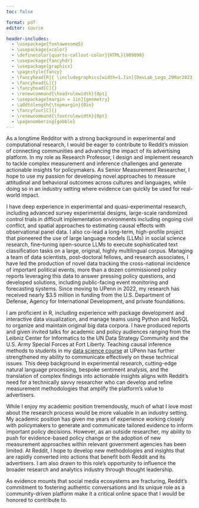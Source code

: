 ```yaml
---
toc: false

format: pdf
editor: source

header-includes:
  - \usepackage{fontawesome5}
  - \usepackage{xcolor}
  - \definecolor{quarto-callout-color}{HTML}{909090}
  - \usepackage{fancyhdr}
  - \usepackage{graphicx}
  - \pagestyle{fancy}
  - \fancyhead[R]{ \includegraphics[width=1.7in]{DevLab_Logo_29Mar2023.png}}
  - \fancyhead[L]{}
  - \fancyhead[C]{}
  - \renewcommand{\headrulewidth}{0pt}
  - \usepackage[margin = 1in]{geometry} 
  - \addtolength{\topmargin}{0in}
  - \fancyfoot[C]{}
  - \renewcommand{\footrulewidth}{0pt}
  - \pagenumbering{gobble}
---
```



\begin{flushleft}
Jeremy Springman, PhD\\
Research Assistant Professor\\
University of Pennsylvania\\
\url{jrspringman.github.io}
\end{flushleft}

<!-- https://job-boards.greenhouse.io/reddit/jobs/6360690?gh_src=8a8a4d8a1us -->


As a longtime Redditor with a strong background in experimental and computational research, I would be eager to contribute to Reddit’s mission of connecting communities and advancing the impact of its advertising platform. In my role as Research Professor, I design and implement research to tackle complex measurement and inference challenges and generate actionable insights for policymakers. As Senior Measurement Researcher, I hope to use my passion for developing novel approaches to measure attitudinal and behavioral outcomes across cultures and languages, while doing so in an industry setting where evidence can quickly be used for real-world impact.

I have deep experience in experimental and quasi-experimental research, including advanced survey experimental designs, large-scale randomized control trials in difficult implementation environments including ongoing civil conflict, and spatial approaches to estimating causal effects with observational panel data. I also co-lead a long-term, high-profile project that pioneered the use of large language models (LLMs) in social science research, fine-tuning open-source LLMs to execute sophisticated text classification tasks on a large, original, highly multilingual corpus. Managing a team of data scientists, post-doctoral fellows, and research associates, I have led the production of novel data tracking the cross-national incidence of important political events, more than a dozen commissioned policy reports leveraging this data to answer pressing policy questions, and developed solutions, including public-facing event monitoring and forecasting systems. Since moving to UPenn in 2022, my research has received nearly $3.5 million in funding from the U.S. Department of Defense, Agency for International Development, and private foundations.

I am proficient in R, including experience with package development and interactive data visualization, and manage teams using Python and NoSQL to organize and maintain original big data corpora. I have produced reports and given invited talks for academic and policy audiences ranging from the Leibniz Center for Informatics to the UN Data Strategy Community and the U.S. Army Special Forces at Fort Liberty. Teaching causal inference methods to students in my [data science course](https://jrspringman.github.io/psci3200-globaldev/) at UPenn has further strengthened my ability to communicate effectively on these technical issues. This deep background in experimental research, cutting-edge natural language processing, bespoke sentiment analysis, and the translation of complex findings into actionable insights aligns with Reddit’s need for a technically savvy researcher who can develop and refine measurement methodologies that amplify the platform’s value to advertisers. 

While I enjoy my academic position tremendously, much of what I love most about the research process would be more valuable in an industry setting. My academic position has given me years of experience working closely with policymakers to generate and communicate tailored evidence to inform important policy decisions. However, as an outside researcher, my ability to push for evidence-based policy change or the adoption of new measurement approaches within relevant government agencies has been limited. At Reddit, I hope to develop new methodologies and insights that are rapidly converted into actions that benefit both Reddit and its advertisers. I am also drawn to this role’s opportunity to influence the broader research and analytics industry through thought leadership. 

As evidence mounts that social media ecosystems are fracturing, Reddit’s commitment to fostering authentic conversations and its unique role as a community-driven platform make it a critical online space that I would be honored to contribute to. 

<!-- This has included broad evidence on how aid-implementation through non-profits impacts political credit as well as narrow evidence on the effectiveness of specific interventions.  -->




